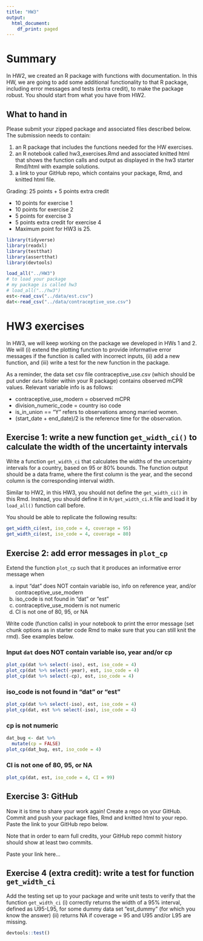 ```yaml
---
title: "HW3"
output:
  html_document:
    df_print: paged
---
```


# Summary

In HW2, we created an R package with functions with documentation. In this HW, we are going to add some additional functionality to that R package, including error messages and tests (extra credit), to make the package robust. You should start from what you have from HW2.



## What to hand in
Please submit your zipped package and associated files described below.
The submission needs to contain:

1. an R package that includes the functions needed for the HW exercises.
2. an R notebook called hw3_exercises.Rmd and associated knitted html that shows the function calls and output as displayed in the hw3 starter Rmd/html with example solutions.
3. a link to your GitHub repo, which contains your package, Rmd, and knitted html file.

Grading: 25 points + 5 points extra credit

- 10 points for exercise 1
- 10 points for exercise 2
- 5 points for exercise 3
- 5 points extra credit for exercise 4
- Maximum point for HW3 is 25.

```r
library(tidyverse)
library(readxl)
library(testthat)
library(assertthat)
library(devtools)
```

```r
load_all("../HW3")
# to load your package
# my package is called hw3
# load_all("../hw3")
est<-read_csv("../data/est.csv")
dat<-read_csv("../data/contraceptive_use.csv")
```



# HW3 exercises

In HW3, we will keep working on the package we developed in HWs 1 and 2. We will (i) extend the plotting function to provide informative error messages if the function is called with incorrect inputs, (ii) add a new function, and (iii) write a test for the new function in the package. 

As a reminder, the data set csv file contraceptive_use.csv (which should be put under `data` folder within your R package) contains observed mCPR values. Relevant variable info is as follows:

- contraceptive_use_modern = observed mCPR 
- division_numeric_code = country iso code
- is_in_union == "Y" refers to observations among married women. 
- (start_date + end_date)/2 is the reference time for the observation. 


## Exercise 1: write a new function `get_width_ci()` to calculate the width of the uncertainty intervals

Write a function `get_width_ci` that calculates the widths of the uncertainty intervals for a country, based on 95 or 80% bounds. The function output should be a data frame, where the first column is the year, and the second column is the corresponding interval width.

Similar to HW2, in this HW3, you should not define the `get_width_ci()` in this Rmd. Instead, you should define it in `R/get_width_ci.R` file and load it by `load_all()` function call before.

You should be able to replicate the following results:

```r
get_width_ci(est, iso_code = 4, coverage = 95)
get_width_ci(est, iso_code = 4, coverage = 80)
```

## Exercise 2: add error messages in `plot_cp`
Extend the function `plot_cp` such that it produces an informative error message when 

(a) input "dat" does NOT contain variable iso, info on reference year, and/or contraceptive_use_modern 
(b) iso_code is not found in "dat" or "est"
(c) contraceptive_use_modern is not numeric
(d) CI is not one of 80, 95, or NA

Write code (function calls) in your notebook to print the error message (set chunk options as in starter code Rmd to make sure that you can still knit the rmd). See examples below.

### Input `dat` does NOT contain variable iso, year and/or cp
```r
plot_cp(dat %>% select(-iso), est, iso_code = 4)
plot_cp(dat %>% select(-year), est, iso_code = 4)
plot_cp(dat %>% select(-cp), est, iso_code = 4)
```

### iso_code is not found in "dat" or "est"
```r
plot_cp(dat %>% select(-iso), est, iso_code = 4)
plot_cp(dat, est %>% select(-iso), iso_code = 4)
```


### cp is not numeric
```r
dat_bug <- dat %>%
  mutate(cp = FALSE)
plot_cp(dat_bug, est, iso_code = 4)
```

### CI is not one of 80, 95, or NA
```r
plot_cp(dat, est, iso_code = 4, CI = 99)
```

## Exercise 3: GitHub

Now it is time to share your work again! Create a repo on your GitHub. Commit and push your package files, Rmd and knitted html to your repo. Paste the link to your GitHub repo below. 

Note that in order to earn full credits, your GitHub repo commit history should show at least two commits.

Paste your link here...

## Exercise 4 (extra credit): write a test for function `get_width_ci`

Add the testing set up to your package and write unit tests to verify that the function `get_width_ci`
(i) correctly returns the width of a 95% interval, defined as U95-L95, for some dummy data set "est_dummy" (for which you know the answer)
(ii) returns NA if coverage = 95 and U95 and/or L95 are missing. 

```r
devtools::test()
```

